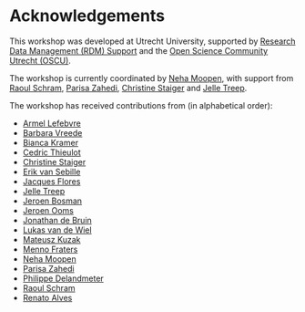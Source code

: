 # Acknowledgements

This workshop was developed at Utrecht University, supported by [Research Data Management (RDM) Support](https://www.uu.nl/en/research/research-data-management) and the [Open Science Community Utrecht (OSCU)](https://openscience-utrecht.com).

The workshop is currently coordinated by [Neha Moopen](https://github.com/nehamoopen), with support from [Raoul Schram](https://github.com/qubixes), [Parisa Zahedi](https://github.com/parisa-zahedi), [Christine Staiger](https://github.com/chStaiger) and [Jelle Treep](https://github.com/jelletreep).

The workshop has received contributions from (in alphabetical order):

-   [Armel Lefebvre](https://github.com/armell)
-   [Barbara Vreede](https://github.com/bvreede)
-   [Bianca Kramer](https://github.com/bmkramer)
-   [Cedric Thieulot](https://github.com/cedrict)
-   [Christine Staiger](https://github.com/chStaiger)
-   [Erik van Sebille](https://github.com/erikvansebille)
-   [Jacques Flores](https://github.com/Mish-JPFD)
-   [Jelle Treep](https://github.com/jelletreep)
-   [Jeroen Bosman](https://github.com/JeroenBosman)
-   [Jeroen Ooms](https://github.com/jeroen)
-   [Jonathan de Bruin](https://github.com/J535D165)
-   [Lukas van de Wiel](https://github.com/hooiberg)
-   [Mateusz Kuzak](https://github.com/mkuzak)
-   [Menno Fraters](https://github.com/MFraters)
-   [Neha Moopen](https://github.com/nehamoopen)
-   [Parisa Zahedi](https://github.com/parisa-zahedi)
-   [Philippe Delandmeter](https://github.com/delandmeterp)
-   [Raoul Schram](https://github.com/qubixes)
-   [Renato Alves](https://github.com/unode)
